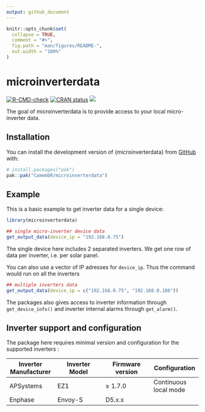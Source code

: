 ```yaml
---
output: github_document
---
```


<!-- README.md is generated from README.Rmd. Please edit that file -->

```r
knitr::opts_chunk$set(
  collapse = TRUE,
  comment = "#>",
  fig.path = "man/figures/README-",
  out.width = "100%"
)
```

# microinverterdata

<!-- badges: start -->
[![R-CMD-check](https://github.com/CamembR/microinverterdata/actions/workflows/R-CMD-check.yaml/badge.svg)](https://github.com/CamembR/microinverterdata/actions/workflows/R-CMD-check.yaml)
[![CRAN status](https://www.r-pkg.org/badges/version/microinverterdata)](https://CRAN.R-project.org/package=microinverterdata)
[![](https://cranlogs.r-pkg.org/badges/microinverterdata)](https://cran.r-project.org/package=microinverterdata)
<!-- badges: end -->

The goal of microinverterdata is to provide access to your local micro-inverter data.

## Installation

You can install the development version of {microinverterdata} from [GitHub](https://github.com/) with:

``` r
# install.packages("pak")
pak::pak("CamembR/microinverterdata")
```

## Example

This is a basic example to get inverter data for a single device:

```r
library(microinverterdata)

## single micro-inverter device data
get_output_data(device_ip = "192.168.0.75")

```
The single device here includes 2 separated inverters. We get one row of data per inverter, i.e. per solar panel.

You can also use a vector of IP adresses for `device_ip`. Thus the command would run on all the inverters

```r
## multiple inverters data
get_output_data(device_ip = c("192.168.0.75", "192.168.0.186"))

```

The packages also gives access to inverter information through `get_device_info()`
and inverter internal alarms through `get_alarm()`.

## Inverter support and configuration

The package here requires minimal version and configuration for the supported inverters : 

| Inverter Manufacturer | Inverter Model | Firmware version | Configuration |
|---|---|---|---|
| APSystems | EZ1 | ≥ 1.7.0 | Continuous local mode |
| Enphase | Envoy-S | D5.x.x | |
